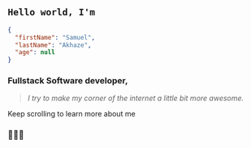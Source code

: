 ## `Hello world, I'm`
<!-- # `Samuel Akhaze,` -->
```Json
{
  "firstName": "Samuel",
  "lastName": "Akhaze",
  "age": null
}
```
### **Fullstack Software developer**, 
> *I try to make my corner of the internet a little bit more awesome.*

Keep scrolling to learn more about me
### 🔻🔻🔻